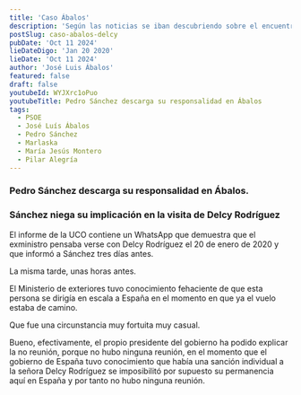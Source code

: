 ```yaml
---
title: 'Caso Ábalos'
description: 'Según las noticias se iban descubriendo sobre el encuentro entre Delcy y José Luís Ábalos las diferentes versiones fueron cambiando'
postSlug: caso-abalos-delcy
pubDate: 'Oct 11 2024'
lieDateDigo: 'Jan 20 2020'
lieDate: 'Oct 11 2024'
author: 'José Luis Ábalos'
featured: false
draft: false
youtubeId: WYJXrc1oPuo
youtubeTitle: Pedro Sánchez descarga su responsalidad en Ábalos
tags:
  - PSOE
  - José Luís Ábalos
  - Pedro Sánchez
  - Marlaska
  - María Jesús Montero
  - Pilar Alegría
---
```



<VideoBlocks>
  <div slot="before">
    <Media id="WYJXrc1oPuo" title="25 febrero 2020" />
    <h3>Pedro Sánchez descarga su responsalidad en Ábalos.</h3>
  </div>
  <div slot="after">
    <Media id="Uh840v39Kts" title="11 octubre 2024" />
    <h3>Sánchez niega su implicación en la visita de Delcy Rodríguez</h3>
  </div>
</VideoBlocks>

<Timeline>
  <TimelineItem
    title="Ábalos informa a Pedro Sánchez que pensaba verse con Delcy"
    date="20 enero 2020">
    <p>
      El informe de la UCO contiene un WhatsApp que demuestra que el exministro
      pensaba verse con Delcy Rodríguez el 20 de enero de 2020 y que informó a
      Sánchez tres días antes.
    </p>
  </TimelineItem>
  <TimelineItem title="Marlaska" date="Pendiente localizar el día">
    <p>La misma tarde, unas horas antes.</p>
    <Media id="mgKmArc6BMw" title="Marlaska sobre la visita de Delcy" />
  </TimelineItem>
  <TimelineItem title="María Jesús Montero" date="Pendiente localizar el día">
    <p>
      El Ministerio de exteriores tuvo conocimiento fehaciente de que esta
      persona se dirigía en escala a España en el momento en que ya el vuelo
      estaba de camino.
    </p>
  </TimelineItem>
  <TimelineItem title="José Luís Ábalos" date="Pendiente localizar el día">
    <p>Que fue una circunstancia muy fortuita muy casual.</p>
  </TimelineItem>
  <TimelineItem title="Pilar Alegría" date="11 octubre 2024">
    <p>
      Bueno, efectivamente, el propio presidente del gobierno ha podido explicar
      la no reunión, porque no hubo ninguna reunión, en el momento que el
      gobierno de España tuvo conocimiento que había una sanción individual a la
      señora Delcy Rodríguez se imposibilitó por supuesto su permanencia aquí en
      España y por tanto no hubo ninguna reunión.
    </p>
    <Media id="SKYBewyKhwc" title='"N"o se celebró esa no reunión"' />
  </TimelineItem>
</Timeline>
